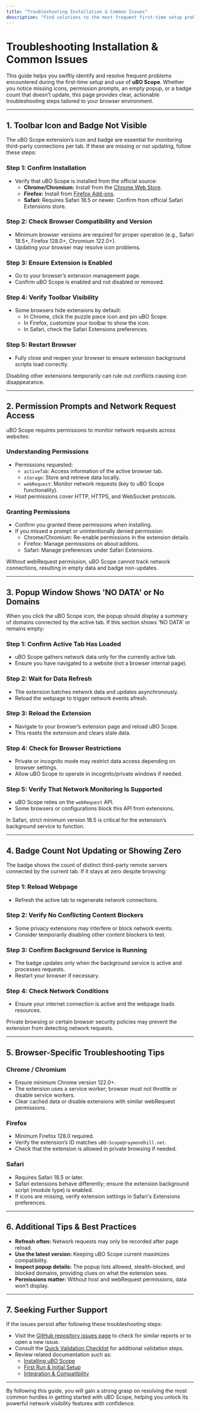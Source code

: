 ```yaml
---
title: "Troubleshooting Installation & Common Issues"
description: "Find solutions to the most frequent first-time setup problems, such as missing icons, permission prompts, no data shown in the popup, or badge not updating. Includes tips, browser-specific advice, and pointers to seek further support."
---
```


# Troubleshooting Installation & Common Issues

This guide helps you swiftly identify and resolve frequent problems encountered during the first-time setup and use of **uBO Scope**. Whether you notice missing icons, permission prompts, an empty popup, or a badge count that doesn’t update, this page provides clear, actionable troubleshooting steps tailored to your browser environment.

---

## 1. Toolbar Icon and Badge Not Visible

The uBO Scope extension’s icon and badge are essential for monitoring third-party connections per tab. If these are missing or not updating, follow these steps:

### Step 1: Confirm Installation
- Verify that uBO Scope is installed from the official source:
  - **Chrome/Chromium:** Install from the [Chrome Web Store](https://chromewebstore.google.com/detail/ubo-scope/bbdpgcaljkaaigfcomhidmneffjjjfgp).
  - **Firefox:** Install from [Firefox Add-ons](https://addons.mozilla.org/firefox/addon/ubo-scope/).
  - **Safari:** Requires Safari 18.5 or newer. Confirm from official Safari Extensions store.

### Step 2: Check Browser Compatibility and Version
- Minimum browser versions are required for proper operation (e.g., Safari 18.5+, Firefox 128.0+, Chromium 122.0+).
- Updating your browser may resolve icon problems.

### Step 3: Ensure Extension is Enabled
- Go to your browser’s extension management page.
- Confirm uBO Scope is enabled and not disabled or removed.

### Step 4: Verify Toolbar Visibility
- Some browsers hide extensions by default:
  - In Chrome, click the puzzle piece icon and pin uBO Scope.
  - In Firefox, customize your toolbar to show the icon.
  - In Safari, check the Safari Extensions preferences.

### Step 5: Restart Browser
- Fully close and reopen your browser to ensure extension background scripts load correctly.

<Warning>
Disabling other extensions temporarily can rule out conflicts causing icon disappearance.
</Warning>

---

## 2. Permission Prompts and Network Request Access

uBO Scope requires permissions to monitor network requests across websites:

### Understanding Permissions
- Permissions requested:
  - `activeTab`: Access information of the active browser tab.
  - `storage`: Store and retrieve data locally.
  - `webRequest`: Monitor network requests (key to uBO Scope functionality).
- Host permissions cover HTTP, HTTPS, and WebSocket protocols.

### Granting Permissions
- Confirm you granted these permissions when installing.
- If you missed a prompt or unintentionally denied permission:
  - Chrome/Chromium: Re-enable permissions in the extension details.
  - Firefox: Manage permissions on about:addons.
  - Safari: Manage preferences under Safari Extensions.

<Note>
Without webRequest permission, uBO Scope cannot track network connections, resulting in empty data and badge non-updates.
</Note>

---

## 3. Popup Window Shows 'NO DATA' or No Domains

When you click the uBO Scope icon, the popup should display a summary of domains connected by the active tab. If this section shows 'NO DATA' or remains empty:

### Step 1: Confirm Active Tab Has Loaded
- uBO Scope gathers network data only for the currently active tab.
- Ensure you have navigated to a website (not a browser internal page).

### Step 2: Wait for Data Refresh
- The extension batches network data and updates asynchronously.
- Reload the webpage to trigger network events afresh.

### Step 3: Reload the Extension
- Navigate to your browser’s extension page and reload uBO Scope.
- This resets the extension and clears stale data.

### Step 4: Check for Browser Restrictions
- Private or incognito mode may restrict data access depending on browser settings.
- Allow uBO Scope to operate in incognito/private windows if needed.

### Step 5: Verify That Network Monitoring Is Supported
- uBO Scope relies on the `webRequest` API.
- Some browsers or configurations block this API from extensions.

<Info>
In Safari, strict minimum version 18.5 is critical for the extension’s background service to function.
</Info>

---

## 4. Badge Count Not Updating or Showing Zero

The badge shows the count of distinct third-party remote servers connected by the current tab. If it stays at zero despite browsing:

### Step 1: Reload Webpage
- Refresh the active tab to regenerate network connections.

### Step 2: Verify No Conflicting Content Blockers
- Some privacy extensions may interfere or block network events.
- Consider temporarily disabling other content blockers to test.

### Step 3: Confirm Background Service is Running
- The badge updates only when the background service is active and processes requests.
- Restart your browser if necessary.

### Step 4: Check Network Conditions
- Ensure your internet connection is active and the webpage loads resources.

<Warning>
Private browsing or certain browser security policies may prevent the extension from detecting network requests.
</Warning>

---

## 5. Browser-Specific Troubleshooting Tips

### Chrome / Chromium
- Ensure minimum Chrome version 122.0+.
- The extension uses a service worker; browser must not throttle or disable service workers.
- Clear cached data or disable extensions with similar webRequest permissions.

### Firefox
- Minimum Firefox 128.0 required.
- Verify the extension’s ID matches `uBO-Scope@raymondhill.net`.
- Check that the extension is allowed in private browsing if needed.

### Safari
- Requires Safari 18.5 or later.
- Safari extensions behave differently; ensure the extension background script (module type) is enabled.
- If icons are missing, verify extension settings in Safari's Extensions preferences.

---

## 6. Additional Tips & Best Practices

- **Refresh often:** Network requests may only be recorded after page reload.
- **Use the latest version:** Keeping uBO Scope current maximizes compatibility.
- **Inspect popup details:** The popup lists allowed, stealth-blocked, and blocked domains, providing clues on what the extension sees.
- **Permissions matter:** Without host and webRequest permissions, data won’t display.

---

## 7. Seeking Further Support

If the issues persist after following these troubleshooting steps:

- Visit the [GitHub repository issues page](https://github.com/gorhill/uBO-Scope/issues) to check for similar reports or to open a new issue.
- Consult the [Quick Validation Checklist](/getting-started/validate-and-troubleshoot/quick-validation) for additional validation steps.
- Review related documentation such as:
  - [Installing uBO Scope](/getting-started/setup/install)
  - [First Run & Initial Setup](/getting-started/setup/first-run)
  - [Integration & Compatibility](/overview/system-architecture-overview/integration-compatibility)

---

By following this guide, you will gain a strong grasp on resolving the most common hurdles in getting started with uBO Scope, helping you unlock its powerful network visibility features with confidence.
